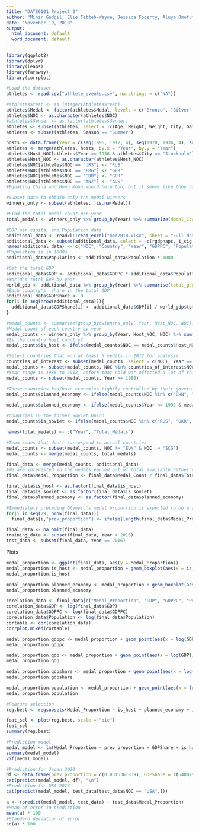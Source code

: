 ```yaml
---
title: "DATS6101 Project 2"
author: "Mihir Gadgil, Elie Tetteh-Wayoe, Jessica Fogerty, Aluya Omofuma, Pierre Bamba"
date: "November 19, 2018"
output:
  html_document: default
  word_document: default
---
```


```r
library(ggplot2)
library(dplyr)
library(leaps)
library(faraway)
library(corrplot)
```

```r
#Load the dataset
athletes <- read.csv("athlete_events.csv", na.strings = c("NA"))
```

```r
#athletes$Year <- as.integer(athletes$Year)
athletes$Medal <- factor(athletes$Medal, levels = c("Bronze", "Silver", "Gold"), ordered = TRUE)
athletes$NOC <- as.character(athletes$NOC)
#athletes$Gender <- as.factor(athletes$Gender)
athletes <- subset(athletes, select = -c(Age, Height, Weight, City, Games))
athletes <- subset(athletes, Season == "Summer")
```

```r
hosts <- data.frame(Year = c(seq(1896, 1912, 4), seq(1920, 1936, 4), seq(1948, 2016, 4)), Host_NOC = c("GRE", "FRA", "USA", "GBR", "SWE", "BEL", "FRA", "NED", "USA", "GER", "GBR", "FIN", "AUS", "ITA", "JPN", "MEX", "GER", "CAN", "RUS", "USA", "KOR", "ESP", "USA", "AUS", "GRE", "CHN", "GBR", "BRA"))
athletes <- merge(athletes, hosts, by.x = "Year", by.y = "Year")
athletes$Host_NOC[athletes$Year == 1956 & athletes$City == "Stockholm"] <- "SWE"
athletes$Host_NOC <- as.character(athletes$Host_NOC)
athletes$NOC[athletes$NOC == "URS"] <- "RUS"
athletes$NOC[athletes$NOC == "FRG"] <- "GER"
athletes$NOC[athletes$NOC == "GDR"] <- "GER"
athletes$NOC[athletes$NOC == "ANZ"] <- "AUS"
#Equating China and Hong Kong would help too, but it seems like they have been participating as different teams since 1952.
```

```r
#Subset data to obtain only the medal winners 
winners_only <- subset(athletes, !is.na(Medal))
```

```r
#Find the total medal count per year
total_medals <- winners_only %>% group_by(Year) %>% summarize(Medal_Count = n())
```

```r
#GDP per capita, and Population data
additional_data <- readxl::read_excel("mpd2018.xlsx", sheet = "Full data")
additional_data <- subset(additional_data, select = -c(rgdpnapc, i_cig, i_bm), year >= 1896)
names(additional_data) <- c("NOC", "Country", "Year", "GDPPC", "Population")
#Population is in 1000s
additional_data$Population <- additional_data$Population * 1000
```

```r
#Get the total GDP
additional_data$GDP <- additional_data$GDPPC * additional_data$Population
#World's total GDP by year
world_gdp <- additional_data %>% group_by(Year) %>% summarise(total_gdp = sum(GDP, na.rm = T))
#Each country's  share in the total GDP
additional_data$GDPShare <- 0
for(i in seq(nrow(additional_data))){
  additional_data$GDPShare[i] <- additional_data$GDP[i] / world_gdp$total_gdp[world_gdp$Year == additional_data$Year[i]]
}
```

```r
#medal_counts <- summarize(group_by(winners_only, Year, Host_NOC, NOC), Medal_Count = n())
#Medal count of each country by year
medal_counts <- winners_only %>% group_by(Year, Host_NOC, NOC) %>% summarise(Medal_Count = n())
#Is the country host country?
medal_counts$is_host <- ifelse(medal_counts$NOC == medal_counts$Host_NOC, 1, 0)
```

```r
#Select countries that won at least 5 medals in 2012 for analysis
countries_of_interest <- subset(medal_counts, select = c(NOC), Year == 2012 & Medal_Count >= 5)
medal_counts <- subset(medal_counts, NOC %in% countries_of_interest$NOC)
#Year range is 1988 to 2012, before that cold war affected a lot of things
medal_counts <- subset(medal_counts, Year >= 1988)
```

```r
#These countries had/have economies tightly controlled by their governments
medal_counts$planned_economy <- ifelse(medal_counts$NOC %in% c("CHN", "PRK", "VIE", "LAO", "CUB"), 1, 0)
```

```r
medal_counts$planned_economy <- ifelse(medal_counts$Year <= 1992 & medal_counts$NOC %in% c("MGL", "SLO", "BIH", "SRB", "ANG", "COD", "ERI"), 1, medal_counts$planned_economy)
```

```r
#Countries in the former Soviet Union
medal_counts$is_soviet <- ifelse(medal_counts$NOC %in% c("RUS", "UKR", "BLR", "UZB", "KAZ", "GEO", "AZE", "LTU", "MDA", "LAT", "KGZ", "TJK", "ARM", "TKM", "EST"), 1, 0)
```

```r
names(total_medals) <- c("Year", "Total_Medals")
```

```r
#Team codes that don't correspond to actual countries
medal_counts <- subset(medal_counts, NOC != "EUN" & NOC != "SCG")
medal_counts <- merge(medal_counts, total_medals)
```

```r
final_data <- merge(medal_counts, additional_data)
#We are interested in the medals earned out of total available rather than the actual medal count
final_data$Medal_Proportion <- final_data$Medal_Count / final_data$Total_Medals
```

```r
final_data$is_host <- as.factor(final_data$is_host)
final_data$is_soviet <- as.factor(final_data$is_soviet)
final_data$planned_economy <- as.factor(final_data$planned_economy)
```

```r
#Immediately preceding Olympic's medal proportion is expected to be a very good indicator of performance in this Olympics
for(i in seq(29, nrow(final_data)))
  final_data[i,"prev_proportion"] <- ifelse(length(final_data$Medal_Proportion[(final_data$Year == final_data$Year[i] - 4) & (final_data$NOC == final_data$NOC[i])]) != 0, final_data$Medal_Proportion[(final_data$Year == final_data$Year[i] - 4) & (final_data$NOC == final_data$NOC[i])], 0)
```

```r
final_data <- na.omit(final_data)
training_data <- subset(final_data, Year < 2016)
test_data <- subset(final_data, Year == 2016)
```

Plots
```r
medal_proportion <- ggplot(final_data, aes(y = Medal_Proportion))
medal_proportion.is_host <- medal_proportion + geom_boxplot(aes(x = is_host))
medal_proportion.is_host
```

```r
medal_proportion.planned_economy <- medal_proportion + geom_boxplot(aes(x = planned_economy))
medal_proportion.planned_economy
```

```r
corelation_data <- final_data[c("Medal_Proportion", "GDP", "GDPPC", "Population", "GDPShare", "prev_proportion", "Total_Medals")]
corelation_data$GDP <- log(final_data$GDP)
corelation_data$GDPPC <- log(final_data$GDPPC)
corelation_data$Population <- log(final_data$Population)
cortable <- cor(corelation_data)
corrplot.mixed(cortable)
```

```r
medal_proportion.gdppc <- medal_proportion + geom_point(aes(x = log(GDPPC)))
medal_proportion.gdppc
```

```r
medal_proportion.gdp <- medal_proportion + geom_point(aes(x = log(GDP)))
medal_proportion.gdp
```

```r
medal_proportion.gdpshare <- medal_proportion + geom_point(aes(x = log(GDPShare)))
medal_proportion.gdpshare
```

```r
medal_proportion.population <- medal_proportion + geom_point(aes(x = log(Population)))
medal_proportion.population
```

```r
#Feature selection
reg.best <- regsubsets(Medal_Proportion ~ is_host + planned_economy + is_soviet + log(GDPPC) + log(Population) + log(GDP) + GDPShare + prev_proportion + Total_Medals, data = training_data)
```

```r
feat_sel <- plot(reg.best, scale = "bic")
feat_sel
summary(reg.best)
```

```r
#Prediction model
medal_model <- lm(Medal_Proportion ~ prev_proportion + GDPShare + is_host, data = training_data)
summary(medal_model)
vif(medal_model)
```

```r
#Prediction for Japan 2020
df <- data.frame(prev_proportion = c(0.0316361839), GDPShare = c(5400/97789.46), is_host = test_data$is_host[5])
cat(predict(medal_model, df), "\n")
#Prediction for USA 2016
cat(predict(medal_model, test_data[test_data$NOC == "USA",]))
```

```r
a <- (predict(medal_model, test_data) - test_data$Medal_Proportion)
#Mean of error in prediction
mean(a) * 100
#Standard deviation of error
sd(a) * 100
```
